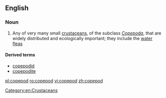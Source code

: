 ==English==

===Noun===
{{wikipedia}}
{{en-noun}}

# Any of very many small [[crustacean]]s, of the subclass ''[[Copepoda]]'', that are widely distributed and ecologically important; they include the [[water flea]]s

====Derived terms====
* [[copepodid]]
* [[copepodite]]

[[Category:en:Crustaceans]]

[[pl:copepod]]
[[ro:copepod]]
[[vi:copepod]]
[[zh:copepod]]